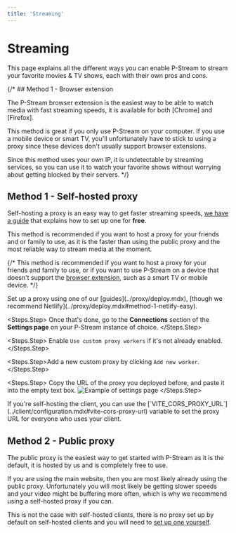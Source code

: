 ```yaml
---
title: 'Streaming'
---
```


# Streaming

This page explains all the different ways you can enable P-Stream to stream your favorite movies & TV shows, each with their own pros and cons.

{/* ## Method 1 - Browser extension

The P-Stream browser extension is the easiest way to be able to watch media with fast streaming speeds, it is available for both [Chrome] and [Firefox].

This method is great if you only use P-Stream on your computer. If you use a mobile device or smart TV, you'll unfortunately have to stick to using a proxy since these devices don't usually support browser extensions.

Since this method uses your own IP, it is undetectable by streaming services, so you can use it to watch your favorite shows without worrying about getting blocked by their servers.
*/}

## Method 1 - Self-hosted proxy

Self-hosting a proxy is an easy way to get faster streaming speeds, [we have a guide](../proxy/deploy.mdx) that explains how to set up one for **free**.

This method is recommended if you want to host a proxy for your friends and or family to use, as it is the faster than using the public proxy and the most reliable way to stream media at the moment.

{/* This method is recommended if you want to host a proxy for your friends and family to use, or if you want to use P-Stream on a device that doesn't support the [browser extension](#method-1---browser-extension), such as a smart TV or mobile device. */}

<Steps>
  <Steps.Step>
    Set up a proxy using one of our [guides](../proxy/deploy.mdx), [though we recommend Netlify](../proxy/deploy.mdx#method-1-netlify-easy).  
  </Steps.Step>

<Steps.Step>
  Once that's done, go to the **Connections** section of the **Settings page**
  on your P-Stream instance of choice.
</Steps.Step>

<Steps.Step>
  Enable `Use custom proxy workers` if it's not already enabled.
</Steps.Step>

<Steps.Step>Add a new custom proxy by clicking `Add new worker`.</Steps.Step>

  <Steps.Step>
    Copy the URL of the proxy you deployed before, and paste it into the empty text box.
    ![Example of settings page](/assets/proxy-url-example.gif)
  </Steps.Step>
</Steps>

<Note>
  If you're self-hosting the client, you can use the
  [`VITE_CORS_PROXY_URL`](../client/configuration.mdx#vite-cors-proxy-url)
  variable to set the proxy URL for everyone who uses your client.
</Note>

## Method 2 - Public proxy

The public proxy is the easiest way to get started with P-Stream as it is the default, it is hosted by us and is completely free to use.

If you are using the main website, then you are most likely already using the public proxy. Unfortunately you will most likely be getting slower speeds and your video might be buffering more often, which is why we recommend using a self-hosted proxy if you can.

This is not the case with self-hosted clients, there is no proxy set up by default on self-hosted clients and you will need to [set up one yourself](../proxy/deploy.mdx).
